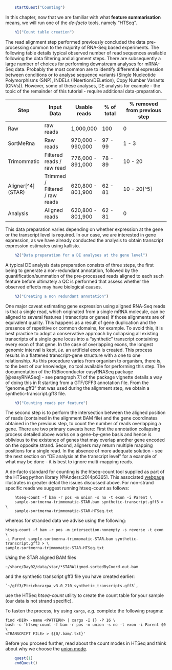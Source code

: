```r
    startQuest("Counting")
```

In this chapter, now that we are familiar with what __feature summarisation__
means, we will run one of the _de-facto_ tools, namely "HTSeq".

```r
    h1("Count table creation")
```

The read alignment step performed previously concluded the data pre-processing
common to the majority of RNA-Seq based experiments. The following table 
details typical observed number of read sequences available following the data 
filtering and alignment steps. There are subsequently a large number of choices
for performing downstream analyses for mRNA-Seq data. Probably the most
common are to identify differential expression between conditions or 
to analyse sequence variants (Single Nucleotide
Polymorphisms (SNP), INDELs (INsertion/DELetion), Copy Number Variants
(CNVs)). However, some of these analyses, DE analysis for example - the topic of
the remainder of this tutorial - require additional data-preparation.

| Step | Input Data | Usable reads | % of total | % removed from previous step |
|------|------------|--------------|------------|------------------------------|
| Raw | raw reads | 1,000,000 | 100 | 0 |
| SortMeRna | Raw reads | 970,000 - 990,000 | 97 - 99 | 1 - 3 |
| Trimommatic | Filtered reads / raw read | 776,000 - 891,000 | 78 - 89 | 10 - 20 |
| Aligner[^4] (STAR) | Trimmed / Filtered / raw reads | 620,800 - 801,900 | 62 - 81 | 10 - 20[^5] |
| Analysis | Aligned reads | 620,800 - 801,900 | 62 - 81 | 0 |

This data preparation varies depending on whether expression at the gene
or the transcript level is required. In our case, we are interested in
gene expression, as we have already conducted the analysis to obtain transcript
expression estimates using kallisto.

```r
    h2("Data preparation for a DE analyses at the gene level")
```

A typical DE analysis data preparation consists of three steps, the
first being to generate a non-redundant annotation, followed by the
quantification/summation of the pre-processed reads aligned to each such
feature before ultimately a QC is performed that assess whether the
observed effects may have biological causes.

```r
    h3("Creating a non redundant annotation")
```

One major caveat estimating gene expression using aligned RNA-Seq reads
is that a single read, which originated from a single mRNA molecule, can
be aligned to several features ( transcripts or genes) if those
alignments are of equivalent quality. This happens as a result of gene
duplication and the presence of repetitive or common domains, for
example. To avoid this, it is best practice to adopt a conservative
approach by collapsing all existing transcripts of a single gene locus
into a "synthetic" transcript containing every exon of that gene. In the
case of overlapping exons, the longest genomic interval is kept, _i.e._ an
artificial exon is created. This process results in a flattened
transcript-gene structure with a one to one relationship. As this
procedure varies from organism to organism, there is, to the best of our
knowledge, no tool available for performing this step. The documentation
of the R/Bioconductor easyRNASeq package [@easyRNASeq] - see
paragraph 7.1 of the package vignette details a way of doing this in R
starting from a GTF/GFF3 annotation file. From the "genome.gff3" that
was used during the alignment step, we obtain a
synthetic-transcript.gff3 file.

```r
    h3("Counting reads per feature")
```

The second step is to perform the intersection between the aligned
position of reads (contained in the alignment BAM file) and the gene
coordinates obtained in the previous step, to count the number of reads
overlapping a gene. There are two primary caveats here: First the
annotation collapsing process detailed above works on a gene-by-gene
basis and hence is oblivious to the existence of genes that may overlap
another gene encoded on the opposite strand. Second, aligners may return
multiple mapping positions for a single read. In the absence of more
adequate solution - see the next section on "DE analysis at the
transcript level" for a example of what may be done - it is best to
ignore multi-mapping reads.

A de-facto standard for counting is the htseq-count tool supplied as
part of the HTSeq python library [@Anders:2014p6365]. This associated
[webpage](http://www-huber.embl.de/users/anders/HTSeq/doc/count.html)
illustrates in greater detail the issues discussed above. For non-strand
specific reads we suggest running htseq-count as follows:

```  
    htseq-count -f bam -r pos -m union -s no -t exon -i Parent \
    sample-sortmerna-trimmomatic-STAR.bam synthetic-transcript.gff3 > \
    sample-sortmerna-trimmomatic-STAR-HTSeq.txt
```

whereas for stranded data we advise using the following:
  
    htseq-count -f bam -r pos -m intersection-nonempty -s reverse -t exon \
    -i Parent sample-sortmerna-trimmomatic-STAR.bam synthetic-transcript.gff3 > \
    sample-sortmerna-trimmomatic-STAR-HTSeq.txt

Using the STAR aligned BAM files
```
~/share/Day02/data/star/*STARAligned.sortedByCoord.out.bam
```

and the synthetic transcript gff3 file you have created earlier: 

```
`~/gff3/Ptrichocarpa_v3.0_210_synthetic_transcripts.gff3`,
```

use the HTSeq *htseq-count* utility to create the count table for your
sample (our data is not strand specific).

To fasten the process, try using `xargs`, _e.g._ complete the following pragma:

```
find <DIR> -name <PATTERN> | xargs -I {} -P 16 \
bash -c 'htseq-count -f bam -r pos -m union -s no -t exon -i Parent $0 \
<TRANSCRIPT FILE> > ${0/.bam/.txt}'
```

Before you proceed further, read about the count modes in HTSeq and think about 
why we choose the [union mode](http://www-huber.embl.de/users/anders/HTSeq/doc/count.html).

```r
    quest(1)
    endQuest()
```